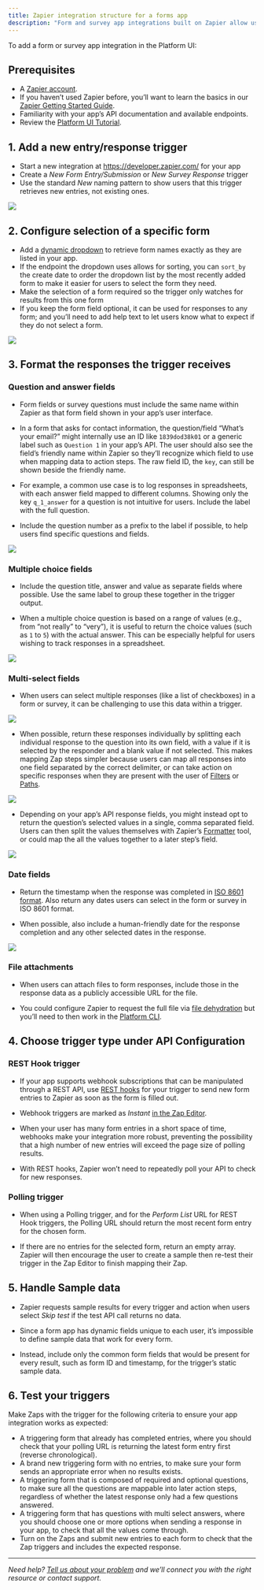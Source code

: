 ```yaml
---
title: Zapier integration structure for a forms app
description: "Form and survey app integrations built on Zapier allow users to connect mobile data collection forms to send the responses into other apps as new contacts, document templates, messages, and more."
---
```


To add a form or survey app integration in the Platform UI:

## Prerequisites

*   A [Zapier account](https://zapier.com/sign-up).
*   If you haven’t used Zapier before, you’ll want to learn the basics in our [Zapier Getting Started Guide](https://zapier.com/learn/zapier-quick-start-guide/).
*   Familiarity with your app’s API documentation and available endpoints.
*   Review the [Platform UI Tutorial](/quickstart/ui-tutorial).

## 1\. Add a new entry/response trigger

*   Start a new integration at https://developer.zapier.com/ for your app
*   Create a _New Form Entry/Submission_ or _New Survey Response_ trigger
*   Use the standard _New_ naming pattern to show users that this trigger retrieves new entries, not existing ones.
<Frame>
  <img src="/images/d5a605fafa8aaa679f86bca3655ce0d9.png"/>
</Frame>

## 2\. Configure selection of a specific form

*   Add a [dynamic dropdown](/build/field-definitions#how-to-add-dynamic-and-custom-fields) to retrieve form names exactly as they are listed in your app.
*   If the endpoint the dropdown uses allows for sorting, you can `sort_by` the create date to order the dropdown list by the most recently added form to make it easier for users to select the form they need.
*   Make the selection of a form required so the trigger only watches for results from this one form
*   If you keep the form field optional, it can be used for responses to any form; and you’ll need to add help text to let users know what to expect if they do not select a form.
<Frame>
  <img src="/images/79158aee580d74c8241e1375e73f91db.gif"/>
</Frame>

## 3\. Format the responses the trigger receives

### Question and answer fields

*   Form fields or survey questions must include the same name within Zapier as that form field shown in your app’s user interface.

*   In a form that asks for contact information, the question/field “What’s your email?” might internally use an ID like `1839dod38k01` or a generic label such as `Question 1` in your app’s API. The user should also see the field’s friendly name within Zapier so they’ll recognize which field to use when mapping data to action steps. The raw field ID, the `key`, can still be shown beside the friendly name.

*   For example, a common use case is to log responses in spreadsheets, with each answer field mapped to different columns. Showing only the key `q_1_answer` for a question is not intuitive for users. Include the label with the full question.

*   Include the question number as a prefix to the label if possible, to help users find specific questions and fields.

<Frame>
  <img src="/images/ae9c0c297710e3bce8385f5d5a7b468f.png"/>
</Frame>


### Multiple choice fields

*   Include the question title, answer and value as separate fields where possible. Use the same label to group these together in the trigger output.

*   When a multiple choice question is based on a range of values (e.g., from “not really” to “very”), it is useful to return the choice values (such as `1` to `5`) with the actual answer. This can be especially helpful for users wishing to track responses in a spreadsheet.

<Frame>
  <img src="/images/033953ce0537c18a6efbe47f783ddf5a.png"/>
</Frame>


### Multi-select fields

*   When users can select multiple responses (like a list of checkboxes) in a form or survey, it can be challenging to use this data within a trigger.
<Frame>
  <img src="/images/e922d705c9f9d61c46f32b31ba03e53f.png"/>
</Frame>

*   When possible, return these responses individually by splitting each individual response to the question into its own field, with a value if it is selected by the responder and a blank value if not selected. This makes mapping Zap steps simpler because users can map all responses into one field separated by the correct delimiter, or can take action on specific responses when they are present with the user of [Filters](https://help.zapier.com/hc/en-us/articles/8496276332557-Add-conditions-to-Zaps-with-filters) or [Paths](https://zapier.com/features/paths).
<Frame>
  <img src="/images/a71b26a4a333fa9cb6b4a8c77607c426.png"/>
</Frame>


*   Depending on your app’s API response fields, you might instead opt to return the question’s selected values in a single, comma separated field. Users can then split the values themselves with Zapier’s [Formatter](https://help.zapier.com/hc/en-us/articles/8496030096013-How-to-use-Formatter-Functions#using-split-text-0-3) tool, or could map the all the values together to a later step’s field.
<Frame>
  <img src="/images/02fd5f03f00a7e3c6953c95366013473.png"/>
</Frame>

### Date fields

*   Return the timestamp when the response was completed in [ISO 8601 format](/publish/branding-guidelines#output-data). Also return any dates users can select in the form or survey in ISO 8601 format.

*   When possible, also include a human-friendly date for the response completion and any other selected dates in the response.

<Frame>
  <img src="/images/762d2661a3da2d4a689052e316091f42.png"/>
</Frame>

### File attachments

*   When users can attach files to form responses, include those in the response data as a publicly accessible URL for the file.

*   You could configure Zapier to request the full file via [file dehydration](https://github.com/zapier/zapier-platform/blob/main/packages/cli/README.md#file-dehydration) but you’ll need to then work in the [Platform CLI](/quickstart/cli-tutorial).


## 4\. Choose trigger type under API Configuration

### REST Hook trigger

*   If your app supports webhook subscriptions that can be manipulated through a REST API, use [REST hooks](/build/trigger#rest-hook-trigger) for your trigger to send new form entries to Zapier as soon as the form is filled out.

*   Webhook triggers are marked as _Instant_ [in the Zap Editor](https://cdn.zappy.app/6b696dfaf34664b181b6df651067cfd3.png).

*   When your user has many form entries in a short space of time, webhooks make your integration more robust, preventing the possibility that a high number of new entries will exceed the page size of polling results.

*   With REST hooks, Zapier won’t need to repeatedly poll your API to check for new responses.


### Polling trigger

*   When using a Polling trigger, and for the _Perform List_ URL for REST Hook triggers, the Polling URL should return the most recent form entry for the chosen form.

*   If there are no entries for the selected form, return an empty array. Zapier will then encourage the user to create a sample then re-test their trigger in the Zap Editor to finish mapping their Zap.


## 5\. Handle Sample data

*   Zapier requests sample results for every trigger and action when users select _Skip test_ if the test API call returns no data.

*   Since a form app has dynamic fields unique to each user, it’s impossible to define sample data that work for every form.

*   Instead, include only the common form fields that would be present for every result, such as form ID and timestamp, for the trigger’s static sample data.


## 6\. Test your triggers

Make Zaps with the trigger for the following criteria to ensure your app integration works as expected:

*   A triggering form that already has completed entries, where you should check that your polling URL is returning the latest form entry first (reverse chronological).
*   A brand new triggering form with no entries, to make sure your form sends an appropriate error when no results exists.
*   A triggering form that is composed of required and optional questions, to make sure all the questions are mappable into later action steps, regardless of whether the latest response only had a few questions answered.
*   A triggering form that has questions with multi select answers, where you should choose one or more options when sending a response in your app, to check that all the values come through.
*   Turn on the Zaps and submit new entries to each form to check that the Zap triggers and includes the expected response.

- - -

_Need help? [Tell us about your problem](https://developer.zapier.com/contact) and we’ll connect you with the right resource or contact support._

